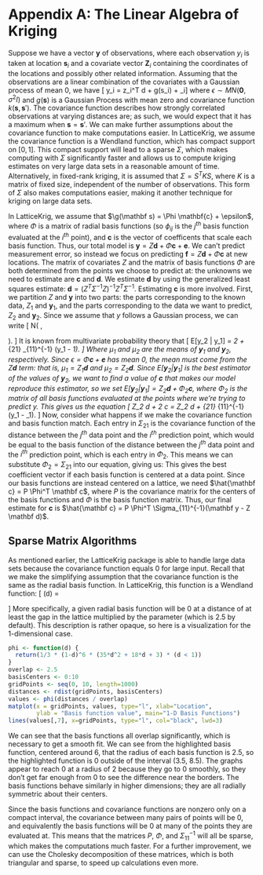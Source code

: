 \newcommand{\bld}{\mathbf}

# Appendix A: The Linear Algebra of Kriging

Suppose we have a vector $\bld{y}$ of observations, where each observation $y_i$ is taken at location $\bld s_i$ and a covariate vector $\bld Z_i$ containing the coordinates of the locations and possibly other related information. Assuming that the observations are a linear combination of the covariates with a Gaussian process of mean 0, we have
\[ y_i = \bld z_i^T \bld d + g(\bld s_i) + \epsilon_i\]
where $\epsilon \sim MN(\bld 0, \sigma^2 I)$ and $g(\bld s)$ is a Gaussian Process with mean zero and covariance function $k(\bld s, \bld s')$. The covariance function describes how strongly correlated observations at varying distances are; as such, we would expect that it has a maximum when $\bld s = \bld s'$. We can make further assumptions about the covariance function to make computations easier. In LatticeKrig, we assume the covariance function is a Wendland function, which has compact support on $[0, 1]$. This compact support will lead to a sparse $\Sigma$, which makes computing with $\Sigma$ significantly faster and allows us to compute kriging estimates on very large data sets in a reasonable amount of time. Alternatively, in fixed-rank kriging, it is assumed that $\Sigma = S^T K S$, where $K$ is a matrix of fixed size, independent of the number of observations. This form of $\Sigma$ also makes computations easier, making it another technique for kriging on large data sets.

In LatticeKrig, we assume that $\g(\bld s) = \Phi \bld{c} + \epsilon$, where $\Phi$ is a matrix of radial basis functions (so $\phi_{ij}$ is the $j^{th}$ basis function evaluated at the $i^{th}$ point), and $\bld c$ is the vector of coefficents that scale each basis function. Thus, our total model is $\bld y = Z \bld d + \Phi \bld c + \bld e$. We can't predict measurement error, so instead we focus on predicting $\bld f = Z \bld d + \Phi \bld c$ at new locations. The matrix of covariates $Z$ and the matrix of basis functions $\Phi$ are both determined from the points we choose to predict at: the unknowns we need to estimate are $\bld c$ and $\bld d$. We estimate $\bld d$ by using the generalized least squares estimate: $\bld d = (Z^T \Sigma^{-1} Z)^{-1} Z^T \Sigma^{-1}$. Estimating $\bld c$ is more involved. First, we partition $Z$ and $\bld y$ into two parts: the parts corresponding to the known data, $Z_1$ and $\bld y_1$, and the parts corresponding to the data we want to predict, $Z_2$ and $\bld y_2$. Since we assume that $y$ follows a Gaussian process, we can write
\[
\begin{pmatrix} \bld y_1 \\ \bld y_2 \end{pmatrix} \sim N\left( \begin{pmatrix} \mu_1 \\ \mu_2 \end{pmatrix}, \begin{bmatrix} \Sigma_{11} & \Sigma_{12} \\ \Sigma_{21} & \Sigma_{22} \end{bmatrix} \right).
\]
It is known from multivariate probability theory that
\[
E[\bld y_2 | \bld y_1] = \mu_2 + \Sigma_{21} \Sigma_{11}^{-1} (\bld y_1 - \mu_1).
\]
Where $\mu_1$ and $\mu_2$ are the means of $\bld y_1$ and $\bld y_2$, respectively. Since $\epsilon = \Phi \bld c + \bld e$ has mean 0, the mean must come from the $Z \bld d$ term: that is, $\mu_1 = Z_1 \bld d$ and $\mu_2 = Z_2 \bld d$. Since $E[\bld y_2 | \bld y_1]$ is the best estimator of the values of $\bld y_2$, we want to find a value of $\bld c$ that makes our model reproduce this estimator, so we set $E[\bld y_2 | \bld y_1] = Z_2 \bld d + \Phi_2 \bld c$, where $\Phi_2$ is the matrix of all basis functions evaluated at the points where we're trying to predict y. This gives us the equation
\[
Z_2 \bld d + \Phi_2 \bld c = Z_2 \bld d + \Sigma_{21} \Sigma_{11}^{-1} (\bld y_1 - \mu_1).
\]
Now, consider what happens if we make the covariance function and basis function match. Each entry in $\Sigma_{21}$ is the covariance function of the distance between the $j^{th}$ data point and the $i^{th}$ prediction point, which would be equal to the basis function of the distance between the $j^{th}$ data point and the $i^{th}$ prediction point, which is each entry in $\Phi_2$. This means we can substitute $\Phi_2 = \Sigma_{21}$ into our equation, giving us:
\begin{align*}
Z_2 \bld d + \Phi_2 \bld c &= Z_2 \bld d + \Sigma_{21} \Sigma_{11}^{-1} (\bld y_1 - \mu_1) \\
\Phi_2 \bld c &= \Sigma_{21} \Sigma_{11}^{-1} (\bld y_1 - \mu_1) \\
\Phi_2 \bld c &= \Phi_2 \Sigma_{11}^{-1} (\bld y_1 - \mu_1) \\
\bld c &= \Sigma_{11}^{-1} (\bld y_1 - \mu_1)
\end{align*}
This gives the best coefficient vector if each basis function is centered at a data point. Since our basis functions are instead centered on a lattice, we need $\hat{\bld c} = P \Phi^T \bld c$, where $P$ is the covariance matrix for the centers of the basis functions and $\Phi$ is the basis function matrix. Thus, our final estimate for $\bld c$ is $\hat{\bld c} = P \Phi^T \Sigma_{11}^{-1}(\bld y - Z \bld d)$. 

## Sparse Matrix Algorithms

As mentioned earlier, the LatticeKrig package is able to handle large data sets because the covariance function equals 0 for large input. Recall that we make the simplifying assumption that the covariance function is the same as the radial basis function. In LatticeKrig, this function is a Wendland function: 
\[ \phi(d) = \begin{cases}
\frac{1}{3}(1 - d)^6 (35d^2 + 18d + 3) \quad 0 \le d \le 1 \\
0 \quad 1 < d
\end{cases}
\]
More specifically, a given radial basis function will be 0 at a distance of at least the gap in the lattice multiplied by the parameter \ttt{overlap} (which is 2.5 by default). This description is rather opaque, so here is a visualization for the 1-dimensional case.
```r
phi <- function(d) {
  return(1/3 * (1-d)^6 * (35*d^2 + 18*d + 3) * (d < 1))
}
overlap <- 2.5
basisCenters <- 0:10
gridPoints <- seq(0, 10, length=1000)
distances <- rdist(gridPoints, basisCenters)
values <- phi(distances / overlap)
matplot(x = gridPoints, values, type="l", xlab="Location",
        ylab = "Basis function value", main="1-D Basis Functions")
lines(values[,7], x=gridPoints, type="l", col="black", lwd=3)
```
We can see that the basis functions all overlap significantly, which is necessary to get a smooth fit. We can see from the highlighted basis function, centered around 6, that the radius of each basis function is 2.5, so the highlighted function is 0 outside of the interval (3.5, 8.5). The graphs appear to reach 0 at a radius of 2 because they go to 0 smoothly, so they don't get far enough from 0 to see the difference near the borders. The basis functions behave similarly in higher dimensions; they are all radially symmetric about their centers.

Since the basis functions and covariance functions are nonzero only on a compact interval, the covariance between many pairs of points will be 0, and equivalently the basis functions will be 0 at many of the points they are evaluated at. This means that the matrices $P$, $\Phi$, and  $\Sigma_{11}^{-1}$ will all be sparse, which makes the computations much faster. For a further improvement, we can use the Cholesky decomposition of these matrices, which is both triangular and sparse, to speed up calculations even more.